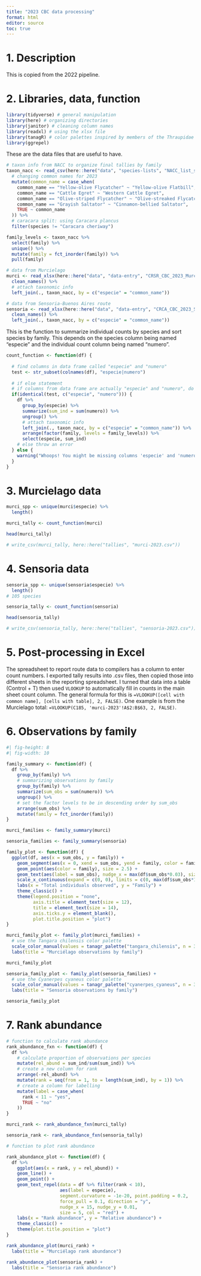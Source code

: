 ```yaml
---
title: "2023 CBC data processing"
format: html
editor: source
toc: true
---
```


# 1. Description

This is copied from the 2022 pipeline. 

# 2. Libraries, data, function

```r
library(tidyverse) # general manipulation
library(here) # organizing directories
library(janitor) # cleaning column names
library(readxl) # using the xlsx file
library(tanagR) # color palettes inspired by members of the Thraupidae family
library(ggrepel)
```

These are the data files that are useful to have.

```r
# taxon info from NACC to organize final tallies by family
taxon_nacc <- read_csv(here::here("data", "species-lists", "NACC_list_species_2022-01-29.csv")) %>% 
  # changing common names for 2023
  mutate(common_name = case_when(
    common_name == "Yellow-olive Flycatcher" ~ "Yellow-olive Flatbill",
    common_name == "Cattle Egret" ~ "Western Cattle Egret",
    common_name == "Olive-striped Flycatcher" ~ "Olive-streaked Flycatcher",
    common_name == "Grayish Saltator" ~ "Cinnamon-bellied Saltator",
    TRUE ~ common_name 
  )) %>% 
  # caracara split: using Caracara plancus
  filter(species != "Caracara cheriway")

family_levels <- taxon_nacc %>%
  select(family) %>%
  unique() %>%
  mutate(family = fct_inorder(family)) %>%
  pull(family)

# data from Murcielago
murci <- read_xlsx(here::here("data", "data-entry", "CRSR_CBC_2023_Murcielago_data_entry.xlsx"), sheet = "datos") %>% 
  clean_names() %>% 
  # attach taxonomic info
  left_join(., taxon_nacc, by = c("especie" = "common_name"))

# data from Sensoria-Buenos Aires route
sensoria <- read_xlsx(here::here("data", "data-entry", "CRCA_CBC_2023_Sensoria_data_entry.xlsx"), sheet = "datos") %>%
  clean_names() %>%
  left_join(., taxon_nacc, by = c("especie" = "common_name"))
```

This is the function to summarize individual counts by species and sort species by family. This depends on the species column being named "especie" and the individual count column being named "numero".

```r
count_function <- function(df) {
  
  # find columns in data frame called "especie" and "numero"
  test <- str_subset(colnames(df), "especie|numero")
  
  # if else statement
  # if columns from data frame are actually "especie" and "numero", do the summary
  if(identical(test, c("especie", "numero"))) {
    df %>% 
      group_by(especie) %>% 
      summarize(sum_ind = sum(numero)) %>% 
      ungroup() %>% 
      # attach taxonomic info
      left_join(., taxon_nacc, by = c("especie" = "common_name")) %>% 
      arrange(factor(family, levels = family_levels)) %>% 
      select(especie, sum_ind)
    # else throw an error
  } else {
    warning("Whoops! You might be missing columns 'especie' and 'numero'. Double check your data frame!")
  }
}
```

# 3. Murcielago data
```r
murci_spp <- unique(murci$especie) %>% 
  length()

murci_tally <- count_function(murci)

head(murci_tally)

# write_csv(murci_tally, here::here("tallies", "murci-2023.csv"))
```

# 4. Sensoria data
```r
sensoria_spp <- unique(sensoria$especie) %>%
  length()
# 105 species

sensoria_tally <- count_function(sensoria)

head(sensoria_tally)

# write_csv(sensoria_tally, here::here("tallies", "sensoria-2023.csv"))
```

# 5. Post-processing in Excel

The spreadsheet to report route data to compilers has a column to enter count numbers. I exported tally results into .csv files, then copied those into different sheets in the reporting spreadsheet. I turned that data into a table (Control + T) then used `VLOOKUP` to automatically fill in counts in the main sheet count column. The general formula for this is `=VLOOKUP([cell with common name], [cells with table], 2, FALSE)`. One example is from the Murcielago total:
`=VLOOKUP(C185, 'murci-2023'!A$2:B$63, 2, FALSE)`.

# 6. Observations by family

```r
#| fig-height: 8
#| fig-width: 10

family_summary <- function(df) {
  df %>% 
    group_by(family) %>% 
    # summarizing observations by family
    group_by(family) %>% 
    summarize(sum_obs = sum(numero)) %>% 
    ungroup() %>% 
    # set the factor levels to be in descending order by sum_obs
    arrange(sum_obs) %>% 
    mutate(family = fct_inorder(family))
}

murci_families <- family_summary(murci)

sensoria_families <- family_summary(sensoria)

family_plot <- function(df) {
  ggplot(df, aes(x = sum_obs, y = family)) +
    geom_segment(aes(x = 0, xend = sum_obs, yend = family, color = family), size = 1) +
    geom_point(aes(color = family), size = 2.5) +
    geom_text(aes(label = sum_obs), nudge_x = max(df$sum_obs*0.03), size = 3) +
    scale_x_continuous(expand = c(0, 0), limits = c(0, max(df$sum_obs*1.05))) +
    labs(x = "Total individuals observed", y = "Family") +
    theme_classic() +
    theme(legend.position = "none",
          axis.title = element_text(size = 12),
          title = element_text(size = 14),
          axis.ticks.y = element_blank(),
          plot.title.position = "plot")
}

murci_family_plot <- family_plot(murci_families) +
  # use the Tangara chilensis color palette
  scale_color_manual(values = tanagr_palette("tangara_chilensis", n = 32, discrete = FALSE)) +
  labs(title = "Murciélago observations by family")

murci_family_plot

sensoria_family_plot <- family_plot(sensoria_families) +
  # use the Cyanerpes cyaneus color palette
  scale_color_manual(values = tanagr_palette("cyanerpes_cyaneus", n = 35, discrete = FALSE)) +
  labs(title = "Sensoria observations by family")

sensoria_family_plot 
```

# 7. Rank abundance

```r
# function to calculate rank abundance
rank_abundance_fxn <- function(df) {
  df %>% 
    # calculate proportion of observations per species
    mutate(rel_abund = sum_ind/sum(sum_ind)) %>% 
    # create a new column for rank
    arrange(-rel_abund) %>% 
    mutate(rank = seq(from = 1, to = length(sum_ind), by = 1)) %>% 
    # create a column for labelling
    mutate(label = case_when(
      rank < 11 ~ "yes",
      TRUE ~ "no"
    ))
}

murci_rank <- rank_abundance_fxn(murci_tally) 

sensoria_rank <- rank_abundance_fxn(sensoria_tally)

# function to plot rank abundance

rank_abundance_plot <- function(df) {
  df %>% 
    ggplot(aes(x = rank, y = rel_abund)) +
    geom_line() +
    geom_point() +
    geom_text_repel(data = df %>% filter(rank < 10),
                    aes(label = especie),     
                    segment.curvature = -1e-20, point.padding = 0.2, 
                    force_pull = 0.1, direction = "y", 
                    nudge_x = 15, nudge_y = 0.01,
                    size = 5, col = "red") +
    labs(x = "Rank abundance", y = "Relative abundance") +
    theme_classic() +
    theme(plot.title.position = "plot")
}

rank_abundance_plot(murci_rank) +
  labs(title = "Murciélago rank abundance")

rank_abundance_plot(sensoria_rank) +
  labs(title = "Sensoria rank abundance")

```

